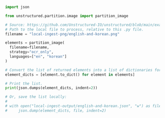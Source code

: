 ```python Python
import json

from unstructured.partition.image import partition_image

# Source: https://github.com/Unstructured-IO/unstructured/blob/main/example-docs/img/english-and-korean.png
# Path to the local file to process, relative to this .py file.
filename = "local-ingest-png/english-and-korean.png"

elements = partition_image(
  filename=filename,
  strategy="ocr_only",
  languages=["en", "korean"]
)

# Convert the list of returned elements into a list of dictionaries for printing or saving.
element_dicts = [element.to_dict() for element in elements]

# Print the list.
print(json.dumps(element_dicts, indent=2))

# Or, save the list locally:
#
# with open("local-ingest-output/english-and-korean.json", "w") as file:
#     json.dump(element_dicts, file, indent=2)
```